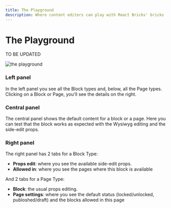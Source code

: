 ```yaml
---
title: The Playground
description: Where content editors can play with React Bricks' bricks
---
```


# The Playground
TO BE UPDATED

![the playground](/dashboard_playground.png)

### Left panel

In the left panel you see all the Block types and, below, all the Page types. Clicking on a Block or Page, you'll see the details on the right.

### Central panel

The central panel shows the default content for a block or a page. Here you can test that the block works as expected with the Wysiwyg editing and the side-edit props.

### Right panel

The right panel has 2 tabs for a Block Type:

- **Props edit**: where you see the available side-edit props.
- **Allowed in**: where you see the pages where this block is available

And 2 tabs for a Page Type:

- **Block**: the usual props editing.
- **Page settings**: where you see the default status (locked/unlocked, publoshed/draft) and the blocks allowed in this page